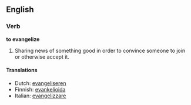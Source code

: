 ==English==
===Verb===
'''to evangelize'''

#Sharing news of something good in order to convince someone to join or otherwise accept it.

====Translations====
*Dutch: [[evangeliseren]]
*Finnish: [[evankelioida]]
*Italian: [[evangelizzare]]